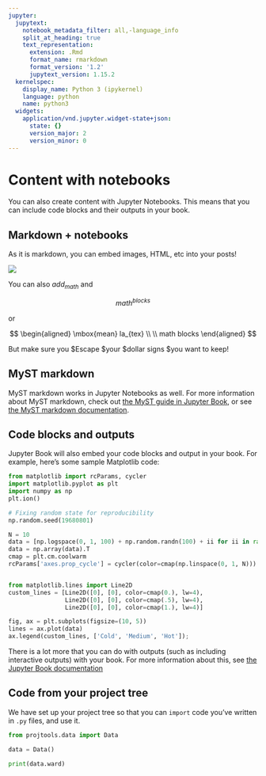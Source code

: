 ```yaml
---
jupyter:
  jupytext:
    notebook_metadata_filter: all,-language_info
    split_at_heading: true
    text_representation:
      extension: .Rmd
      format_name: rmarkdown
      format_version: '1.2'
      jupytext_version: 1.15.2
  kernelspec:
    display_name: Python 3 (ipykernel)
    language: python
    name: python3
  widgets:
    application/vnd.jupyter.widget-state+json:
      state: {}
      version_major: 2
      version_minor: 0
---
```


<!-- #region -->
# Content with notebooks

You can also create content with Jupyter Notebooks. This means that you can include
code blocks and their outputs in your book.

## Markdown + notebooks

As it is markdown, you can embed images, HTML, etc into your posts!

![](https://myst-parser.readthedocs.io/en/latest/_static/logo-wide.svg)

You can also $add_{math}$ and

$$
math^{blocks}
$$

or

$$
\begin{aligned}
\mbox{mean} la_{tex} \\ \\
math blocks
\end{aligned}
$$

But make sure you \$Escape \$your \$dollar signs \$you want to keep!

## MyST markdown

MyST markdown works in Jupyter Notebooks as well. For more information about MyST markdown, check
out [the MyST guide in Jupyter Book](https://jupyterbook.org/content/myst.html),
or see [the MyST markdown documentation](https://myst-parser.readthedocs.io/en/latest/).

## Code blocks and outputs

Jupyter Book will also embed your code blocks and output in your book.
For example, here's some sample Matplotlib code:
<!-- #endregion -->

```python
from matplotlib import rcParams, cycler
import matplotlib.pyplot as plt
import numpy as np
plt.ion()
```

```python
# Fixing random state for reproducibility
np.random.seed(19680801)

N = 10
data = [np.logspace(0, 1, 100) + np.random.randn(100) + ii for ii in range(N)]
data = np.array(data).T
cmap = plt.cm.coolwarm
rcParams['axes.prop_cycle'] = cycler(color=cmap(np.linspace(0, 1, N)))


from matplotlib.lines import Line2D
custom_lines = [Line2D([0], [0], color=cmap(0.), lw=4),
                Line2D([0], [0], color=cmap(.5), lw=4),
                Line2D([0], [0], color=cmap(1.), lw=4)]

fig, ax = plt.subplots(figsize=(10, 5))
lines = ax.plot(data)
ax.legend(custom_lines, ['Cold', 'Medium', 'Hot']);
```

There is a lot more that you can do with outputs (such as including interactive outputs)
with your book. For more information about this, see [the Jupyter Book documentation](https://jupyterbook.org)

## Code from your project tree


We have set up your project tree so that you can `import` code you've written in `.py` files, and use it.

```python
from projtools.data import Data
```

```python
data = Data()

print(data.ward)
```
